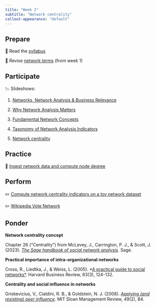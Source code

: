 ```yaml
---
title: "Week 2"
subtitle: "Network centrality"
callout-appearance: "default"
---
```


## Prepare

📖 Read the [syllabus](../../course/syllabus.qmd)

📖 Revise [network terms](../week-1/network_terms.qmd) (from week 1)


## Participate

📉 Slideshows:

1. [Networks, Network Analysis & Business Relevance](slideshow_1.qmd)

2. [Why Network Analysis Matters](slideshow_2.qmd)

3. [Fundamental Network Concepts](slideshow_3.qmd)

4. [Taxonomy of Network Analysis Indicators](slideshow_4.qmd)

5. [Network centrality](slideshow_5.qmd)

## Practice

🧮 [Ingest network data and compute node degree](practice_1.qmd)

## Perform

✏️ [Compute network centrality indicators on a toy network dataset](perform_0.qmd)

✏️ [Wikipedia Vote Network](perform_1.qmd)

## Ponder

**Network centrality concept**

Chapter 26 ("Centrality") from McLevey, J., Carrington, P. J., & Scott, J.
(2023). [*The Sage handbook of social network analysis*](https://go.exlibris.link/rW0j0hZX). Sage.

**Practical importance of intra-organizational networks**

Cross, R., Liedtka, J., & Weiss, L. (2005). *[A practical guide to social
networks*](https://go.exlibris.link/9lZS2t2V). Harvard Business Review, 83(3), 124-132.

**Centrality and social influence in networks**

Griskevicius, V., Cialdini, R. B., & Goldstein, N. J. (2008). [*Applying (and
resisting) peer influence*](https://go.exlibris.link/FnvYsnT0). MIT Sloan Management Review, 49(2), 84.

